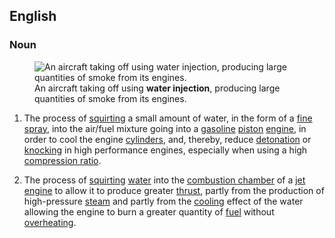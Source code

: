==English==
{{wikipedia|water injection (engine)}}

===Noun===
{{en-noun|-}}
[[File:Boeing KC-135 J57 wet takeoff.jpg|thumb|An aircraft taking off using '''water injection''', producing large quantities of smoke from its engines.]]
# {{lb|en|automotive|aviation}} The process of [[squirt]]ing a small amount of water, in the form of a [[fine]] [[spray]], into the air/fuel mixture going into a [[gasoline]] [[piston]] [[engine]], in order to cool the engine [[cylinders]], and, thereby, reduce [[detonation]] or [[knocking]] in high performance engines, especially when using a high [[compression ratio]].
# {{lb|en|aviation}} The process of [[squirt]]ing [[water]] into the [[combustion chamber]] of a [[jet engine]] to allow it to produce greater [[thrust]], partly from the production of high-pressure [[steam]] and partly from the [[cooling]] effect of the water allowing the engine to burn a greater quantity of [[fuel]] without [[overheat]]ing.